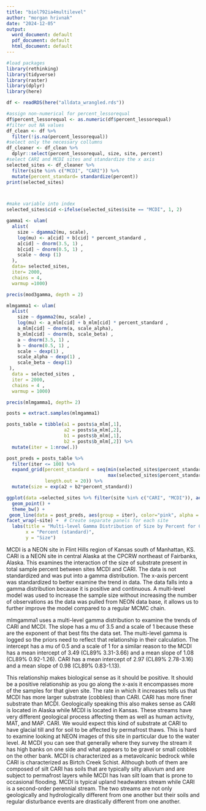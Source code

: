 ```yaml
---
title: "biol792ia4multilevel"
author: "morgan hrivnak"
date: "2024-12-05"
output:
  word_document: default
  pdf_document: default
  html_document: default
---
```


```r
#load packages
library(rethinking)
library(tidyverse)
library(raster)
library(dplyr)
library(here)
```

```r
df <- readRDS(here("alldata_wrangled.rds"))

#assign non-numerical for percent_lessorequal
df$percent_lessorequal <- as.numeric(df$percent_lessorequal)
#filter out NA values
df_clean <- df %>%
  filter(!is.na(percent_lessorequal))
#select only the necessary collumns
df_cleaner <- df_clean %>% 
  dplyr::select(percent_lessorequal, size, site, percent)
#select CARI and MCDI sites and standardize the x axis
selected_sites <- df_cleaner %>%
  filter(site %in% c("MCDI", "CARI")) %>% 
  mutate(percent_standard= standardize(percent))
print(selected_sites) 



#make variable into index
selected_sites$cid <-ifelse(selected_sites$site == "MCDI", 1, 2)

```

```r
gamma1 <- ulam(
  alist(
    size ~ dgamma2(mu, scale),
    log(mu) <- a[cid] + b[cid] * percent_standard , 
    a[cid] ~ dnorm(3.5, 1) ,
    b[cid] ~ dnorm(0.5, 1) ,
    scale ~ dexp (1) 
  ), 
  data= selected_sites, 
  iter= 2000, 
  chains = 4, 
  warmup =1000)

precis(mod3gamma, depth = 2)
```

```r
mlmgamma1 <- ulam(
  alist(
    size ~ dgamma2(mu, scale) ,
    log(mu) <- a_mlm[cid] + b_mlm[cid] * percent_standard ,
    a_mlm[cid] ~ dnorm(a, scale_alpha),
    b_mlm[cid] ~ dnorm(b, scale_beta) ,
    a ~ dnorm(3.5, 1) ,
    b ~ dnorm(0.5, 1) ,
    scale ~ dexp(1) ,
    scale_alpha ~ dexp(1) ,
    scale_beta ~ dexp(1)
 ), 
  data = selected_sites ,
  iter = 2000, 
  chains = 4 ,
  warmup = 1000)

```

```r
precis(mlmgamma1, depth= 2)
```

```r
posts = extract.samples(mlmgamma1)

posts_table = tibble(a1 = posts$a_mlm[,1],
                     a2 = posts$a_mlm[,2],
                     b1 = posts$b_mlm[,1],
                     b2 = posts$b_mlm[,2]) %>% 
  mutate(iter = 1:nrow(.))

post_preds = posts_table %>% 
  filter(iter <= 100) %>%
  expand_grid(percent_standard = seq(min(selected_sites$percent_standard), 
                                     max(selected_sites$percent_standard),
              length.out = 20)) %>% 
  mutate(size = exp(a2 + b2*percent_standard))
```

```r
ggplot(data =selected_sites %>% filter(site %in% c("CARI", "MCDI")), aes(x = percent_standard, y = size)) +
  geom_point() +
  theme_bw() +
 geom_line(data = post_preds, aes(group = iter), color="pink", alpha = 0.2) + #this needs to change for the data
facet_wrap(~site) +  # Create separate panels for each site
  labs(title = "Multi-level Gamma Distribution of Size by Percent for CARI and MCDI",
       x = "Percent (standard)",
       y = "Size") 
```

MCDI is a NEON site in Flint Hills region of Kansas south of Manhattan, KS. CARI is a NEON site in central Alaska at the CPCRW northeast of Fairbanks, Alaska. This examines the interaction of the size of substrate present in total sample percent between sites MCDI and CARI. The data is not standardized and was put into a gamma distribution. The x-axis percent was standardized to better examine the trend in data. The data falls into a gamma distribution because it is positive and continuous. A multi-level model was used to increase the sample size without increasing the number of observations as the data was pulled from NEON data base, it allows us to further improve the model compared to a regular MCMC chain.

mlmgamma1 uses a multi-level gamma distribution to examine the trends of CARI and MCDI. The slope has a mu of 3.5 and a scale of 1 because these are the exponent of that best fits the data set. The multi-level gamma is logged so the priors need to reflect that relationship in their calculation. The intercept has a mu of 0.5 and a scale of 1 for a similar reason to the  MCDI has a mean intercept of 3.49 (CL89% 3.31-3.66) and a mean slope of 1.08 (CL89% 0.92-1.26). CARI has a mean intercept of 2.97 (CL89% 2.78-3.16) and a mean slope of 0.98 (CL89% 0.83-1.13). 

This relationship makes biological sense as it should be positive. It should be a positive relationship as you go along the x-axis it encompasses more of the samples for that given site. The rate in which it increases tells us that MCDI has more larger substrate (cobbles) than CARI. CARI has more finer substrate than MCDI. Geologically speaking this also makes sense as CARI is located in Alaska while MCDI is located in Kansas. These streams have very different geological process affecting them as well as human activity, MAT, and MAP. CARI. We would expect this kind of substrate at CARI to have glacial till and for soil to be affected by permafrost thaws. This is hard to examine looking at NEON images of this site in particular due to the water level. At MCDI you can see that generally where they survey the stream it has high banks on one side and what appears to be gravel or small cobbles on the other bank. MCDI is characterized as a metavolcanic bedrock while CARI is characterized as Birtch Creek Schist. Although both of them are composed of silt CARI has soils that are typically silty alluvium and are subject to permafrost layers while MCDI has Ivan silt loam that is prone to occasional flooding. MCDI is typical upland headwaters stream while CARI is a second-order perennial stream. The two streams are not only geologically and hydrologically different from one another but their soils and regular disturbance events are drastically different from one another. 



